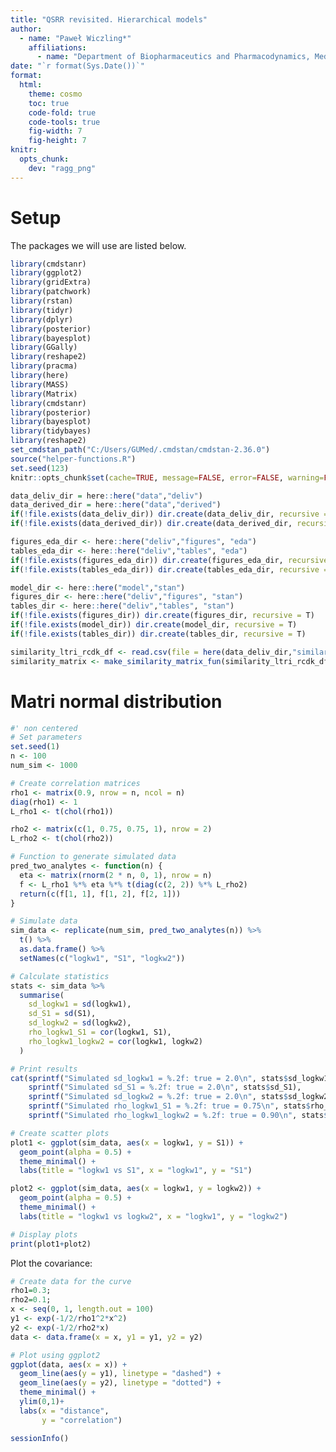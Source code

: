 ```yaml
---
title: "QSRR revisited. Hierarchical models"
author:
  - name: "Paweł Wiczling*"
    affiliations:
      - name: "Department of Biopharmaceutics and Pharmacodynamics, Medical University of Gdańsk, Gen. J. Hallera 107, 80-416 Gdańsk, Poland"
date: "`r format(Sys.Date())`"
format:
  html:
    theme: cosmo
    toc: true
    code-fold: true  
    code-tools: true
    fig-width: 7
    fig-height: 7
knitr:
  opts_chunk: 
    dev: "ragg_png"
---
```


# Setup

The packages we will use are listed below.

```r
library(cmdstanr)
library(ggplot2)
library(gridExtra)
library(patchwork)
library(rstan)
library(tidyr)
library(dplyr)
library(posterior)
library(bayesplot)
library(GGally)
library(reshape2)
library(pracma)
library(here)
library(MASS)
library(Matrix)
library(cmdstanr)
library(posterior)
library(bayesplot)
library(tidybayes)
library(reshape2)
set_cmdstan_path("C:/Users/GUMed/.cmdstan/cmdstan-2.36.0")
source("helper-functions.R")
set.seed(123) 
knitr::opts_chunk$set(cache=TRUE, message=FALSE, error=FALSE, warning=FALSE, comment=NA, out.width='95%')
```

```r
data_deliv_dir = here::here("data","deliv")
data_derived_dir = here::here("data","derived")
if(!file.exists(data_deliv_dir)) dir.create(data_deliv_dir, recursive = T)
if(!file.exists(data_derived_dir)) dir.create(data_derived_dir, recursive = T)

figures_eda_dir <- here::here("deliv","figures", "eda")
tables_eda_dir <- here::here("deliv","tables", "eda")
if(!file.exists(figures_eda_dir)) dir.create(figures_eda_dir, recursive = T)
if(!file.exists(tables_eda_dir)) dir.create(tables_eda_dir, recursive = T)

model_dir <- here::here("model","stan")  
figures_dir <- here::here("deliv","figures", "stan")
tables_dir <- here::here("deliv","tables", "stan")
if(!file.exists(figures_dir)) dir.create(figures_dir, recursive = T)
if(!file.exists(model_dir)) dir.create(model_dir, recursive = T)
if(!file.exists(tables_dir)) dir.create(tables_dir, recursive = T)
```

```r
similarity_ltri_rcdk_df <- read.csv(file = here(data_deliv_dir,"similarity_ltri_rcdk.csv"), header = TRUE)
similarity_matrix <- make_similarity_matrix_fun(similarity_ltri_rcdk_df)
```

# Matri normal distribution

```r
#' non centered
# Set parameters
set.seed(1)
n <- 100
num_sim <- 1000

# Create correlation matrices
rho1 <- matrix(0.9, nrow = n, ncol = n)
diag(rho1) <- 1
L_rho1 <- t(chol(rho1))

rho2 <- matrix(c(1, 0.75, 0.75, 1), nrow = 2)
L_rho2 <- t(chol(rho2))

# Function to generate simulated data
pred_two_analytes <- function(n) {
  eta <- matrix(rnorm(2 * n, 0, 1), nrow = n)
  f <- L_rho1 %*% eta %*% t(diag(c(2, 2)) %*% L_rho2)
  return(c(f[1, 1], f[1, 2], f[2, 1]))
}

# Simulate data
sim_data <- replicate(num_sim, pred_two_analytes(n)) %>%
  t() %>%
  as.data.frame() %>%
  setNames(c("logkw1", "S1", "logkw2"))

# Calculate statistics
stats <- sim_data %>%
  summarise(
    sd_logkw1 = sd(logkw1),
    sd_S1 = sd(S1),
    sd_logkw2 = sd(logkw2),
    rho_logkw1_S1 = cor(logkw1, S1),
    rho_logkw1_logkw2 = cor(logkw1, logkw2)
  )

# Print results
cat(sprintf("Simulated sd_logkw1 = %.2f: true = 2.0\n", stats$sd_logkw1),
    sprintf("Simulated sd_S1 = %.2f: true = 2.0\n", stats$sd_S1),
    sprintf("Simulated sd_logkw2 = %.2f: true = 2.0\n", stats$sd_logkw2),
    sprintf("Simulated rho_logkw1_S1 = %.2f: true = 0.75\n", stats$rho_logkw1_S1),
    sprintf("Simulated rho_logkw1_logkw2 = %.2f: true = 0.90\n", stats$rho_logkw1_logkw2))

# Create scatter plots
plot1 <- ggplot(sim_data, aes(x = logkw1, y = S1)) +
  geom_point(alpha = 0.5) +
  theme_minimal() +
  labs(title = "logkw1 vs S1", x = "logkw1", y = "S1")

plot2 <- ggplot(sim_data, aes(x = logkw1, y = logkw2)) +
  geom_point(alpha = 0.5) +
  theme_minimal() +
  labs(title = "logkw1 vs logkw2", x = "logkw1", y = "logkw2")

# Display plots
print(plot1+plot2)
```
Plot the covariance:
```r

# Create data for the curve
rho1=0.3;
rho2=0.1;
x <- seq(0, 1, length.out = 100)
y1 <- exp(-1/2/rho1^2*x^2)
y2 <- exp(-1/2/rho2*x)
data <- data.frame(x = x, y1 = y1, y2 = y2)

# Plot using ggplot2
ggplot(data, aes(x = x)) +
  geom_line(aes(y = y1), linetype = "dashed") +
  geom_line(aes(y = y2), linetype = "dotted") +
  theme_minimal() +
  ylim(0,1)+
  labs(x = "distance", 
       y = "correlation")
```



```r
sessionInfo()
```
